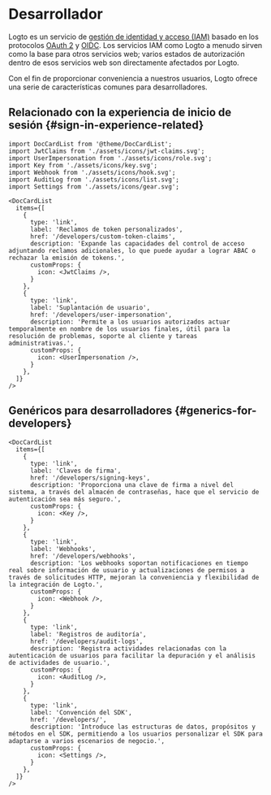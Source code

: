 # Desarrollador

Logto es un servicio de [gestión de identidad y acceso (IAM)](https://auth.wiki/iam) basado en los protocolos [OAuth 2](https://auth.wiki/oauth-2.0) y [OIDC](https://auth.wiki/openid-connect). Los servicios IAM como Logto a menudo sirven como la base para otros servicios web; varios estados de autorización dentro de esos servicios web son directamente afectados por Logto.

Con el fin de proporcionar conveniencia a nuestros usuarios, Logto ofrece una serie de características comunes para desarrolladores.

## Relacionado con la experiencia de inicio de sesión \{#sign-in-experience-related}

```mdx-code-block
import DocCardList from '@theme/DocCardList';
import JwtClaims from './assets/icons/jwt-claims.svg';
import UserImpersonation from './assets/icons/role.svg';
import Key from './assets/icons/key.svg';
import Webhook from './assets/icons/hook.svg';
import AuditLog from './assets/icons/list.svg';
import Settings from './assets/icons/gear.svg';

<DocCardList
  items={[
    {
      type: 'link',
      label: 'Reclamos de token personalizados',
      href: '/developers/custom-token-claims',
      description: 'Expande las capacidades del control de acceso adjuntando reclamos adicionales, lo que puede ayudar a lograr ABAC o rechazar la emisión de tokens.',
      customProps: {
        icon: <JwtClaims />,
      }
    },
    {
      type: 'link',
      label: 'Suplantación de usuario',
      href: '/developers/user-impersonation',
      description: 'Permite a los usuarios autorizados actuar temporalmente en nombre de los usuarios finales, útil para la resolución de problemas, soporte al cliente y tareas administrativas.',
      customProps: {
        icon: <UserImpersonation />,
      }
    },
  ]}
/>
```

## Genéricos para desarrolladores \{#generics-for-developers}

```mdx-code-block
<DocCardList
  items={[
    {
      type: 'link',
      label: 'Claves de firma',
      href: '/developers/signing-keys',
      description: 'Proporciona una clave de firma a nivel del sistema, a través del almacén de contraseñas, hace que el servicio de autenticación sea más seguro.',
      customProps: {
        icon: <Key />,
      }
    },
    {
      type: 'link',
      label: 'Webhooks',
      href: '/developers/webhooks',
      description: 'Los webhooks soportan notificaciones en tiempo real sobre información de usuario y actualizaciones de permisos a través de solicitudes HTTP, mejoran la conveniencia y flexibilidad de la integración de Logto.',
      customProps: {
        icon: <Webhook />,
      }
    },
    {
      type: 'link',
      label: 'Registros de auditoría',
      href: '/developers/audit-logs',
      description: 'Registra actividades relacionadas con la autenticación de usuarios para facilitar la depuración y el análisis de actividades de usuario.',
      customProps: {
        icon: <AuditLog />,
      }
    },
    {
      type: 'link',
      label: 'Convención del SDK',
      href: '/developers/',
      description: 'Introduce las estructuras de datos, propósitos y métodos en el SDK, permitiendo a los usuarios personalizar el SDK para adaptarse a varios escenarios de negocio.',
      customProps: {
        icon: <Settings />,
      }
    },
  ]}
/>
```
